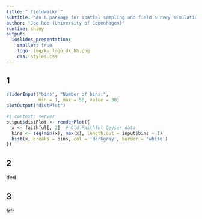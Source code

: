 ```yaml
---
title: "`fieldwalkr`"
subtitle: "An R package for spatial sampling and field survey simulation"
author: "Joe Roe (University of Copenhagen)"
runtime: shiny
output: 
  ioslides_presentation:
    smaller: true
    logo: img/ku_logo_dk_hh.png
    css: styles.css
---
```


## 1

```r
sliderInput("bins", "Number of bins:", 
            min = 1, max = 50, value = 30)
plotOutput("distPlot")
```

```r
#| context: server
output$distPlot <- renderPlot({
  x <- faithful[, 2]  # Old Faithful Geyser data
  bins <- seq(min(x), max(x), length.out = input$bins + 1)
  hist(x, breaks = bins, col = 'darkgray', border = 'white')
})
```

## 2

ded


## 3

frfr